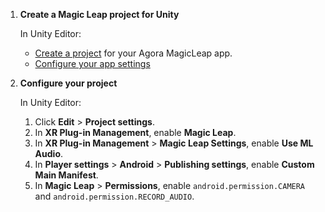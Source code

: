 <PlatformWrapper platform = "unity">

1. **Create a Magic Leap project for Unity**

    In Unity Editor:
    - [Create a project](https://developer-docs.magicleap.cloud/docs/guides/unity/getting-started/create-a-project)
  for your Agora MagicLeap app.
    - [Configure your app settings](https://developer-docs.magicleap.cloud/docs/guides/unity/getting-started/configure-unity-settings)

1. **Configure your project**

    In Unity Editor:
    1. Click **Edit** > **Project settings**.
    1. In **XR Plug-in Management**, enable **Magic Leap**.
    1. In **XR Plug-in Management** > **Magic Leap Settings**, enable **Use ML Audio**.
    1. In **Player settings** > **Android** > **Publishing settings**, enable **Custom Main Manifest**.
    1. In **Magic Leap** > **Permissions**, enable `android.permission.CAMERA` and `android.permission.RECORD_AUDIO`.


</PlatformWrapper>